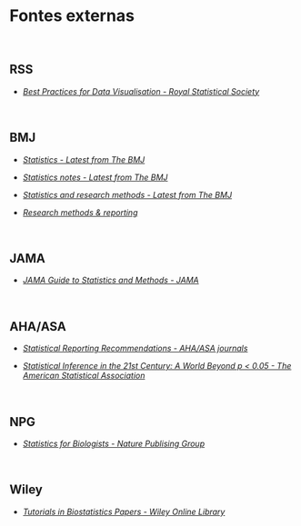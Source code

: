 # **Fontes externas** {#fontes-externas}

<br>

## RSS {#rss}

-   [*Best Practices for Data Visualisation - Royal Statistical Society*](https://royal-statistical-society.github.io/datavisguide/)

<br>

## BMJ {#bmj}

-   [*Statistics - Latest from The BMJ*](https://www.bmj.com/specialties/statistics)

-   [*Statistics notes - Latest from The BMJ*](https://www.bmj.com/specialties/statistics-notes)

-   [*Statistics and research methods - Latest from The BMJ*](https://www.bmj.com/specialties/statistics-and-research-methods)

-   [*Research methods & reporting*](https://www.bmj.com/research/research-methods-and-reporting)

<br>

## JAMA {#jama}

-   [*JAMA Guide to Statistics and Methods - JAMA*](https://jamanetwork.com/collections/44042/jama-guide-to-statistics-and-methods)

<br>

## AHA/ASA {#aha-asa}

-   [*Statistical Reporting Recommendations - AHA/ASA journals*](https://www.ahajournals.org/statistical-recommendations)

-   [*Statistical Inference in the 21st Century: A World Beyond p \< 0.05 - The American Statistical Association*](https://www.tandfonline.com/toc/utas20/73/sup1?nav=tocList)

<br>

## NPG {#npg}

-   [*Statistics for Biologists - Nature Publising Group*](https://www.nature.com/collections/qghhqm)

<br>

## Wiley {#wiley}

-   [*Tutorials in Biostatistics Papers - Wiley Online Library*](https://onlinelibrary.wiley.com/page/journal/10970258/homepage/tutorials.htm)

<br>

